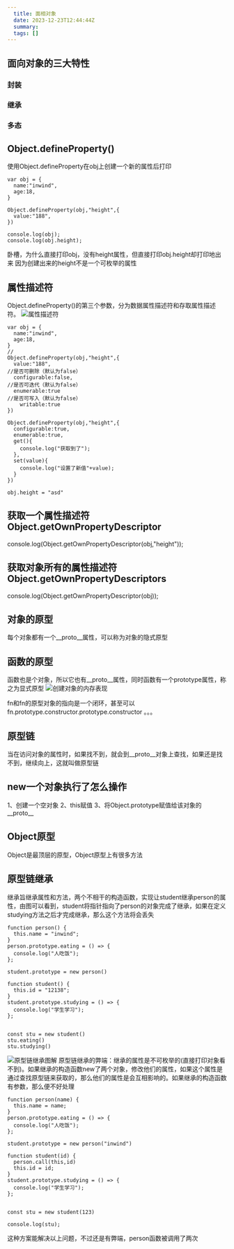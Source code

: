 ```yaml
---
  title: 面相对象
  date: 2023-12-23T12:44:44Z
  summary:
  tags: []
---
```

  
  ## 面向对象的三大特性
### 封装
### 继承
### 多态
## Object.defineProperty()
使用Object.defineProperty在obj上创建一个新的属性后打印
```
var obj = {
  name:"inwind",
  age:18,
}

Object.defineProperty(obj,"height",{
  value:"188",
})

console.log(obj);
console.log(obj.height);
```
卧槽，为什么直接打印obj，没有height属性，但直接打印obj.height却打印地出来
因为创建出来的height不是一个可枚举的属性
## 属性描述符
Object.defineProperty()的第三个参数，分为数据属性描述符和存取属性描述符。
![属性描述符](http://82.157.237.225:4000/images/属性描述符.jpg)
```
var obj = {
  name:"inwind",
  age:18,
}
//
Object.defineProperty(obj,"height",{
  value:"188",
//是否可删除（默认为false）
  configurable:false,
//是否可迭代（默认为false）
  enumerable:true
//是否可写入（默认为false）
	writable:true
})

Object.defineProperty(obj,"height",{
  configurable:true,
  enumerable:true,
  get(){
    console.log("获取到了");
  },
  set(value){
    console.log("设置了新值"+value);
  }
})

obj.height = "asd"
```
## 获取一个属性描述符Object.getOwnPropertyDescriptor
console.log(Object.getOwnPropertyDescriptor(obj,"height"));
## 获取对象所有的属性描述符Object.getOwnPropertyDescriptors
console.log(Object.getOwnPropertyDescriptor(obj));
## 对象的原型
每个对象都有一个__proto__属性，可以称为对象的隐式原型
## 函数的原型
函数也是个对象，所以它也有__proto__属性，同时函数有一个prototype属性，称之为显式原型
![创建对象的内存表现](http://82.157.237.225:4000/images/创建对象的内存表现.jpg)

fn和fn的原型对象的指向是一个闭环，甚至可以fn.prototype.constructor.prototype.constructor 。。。
## 原型链
当在访问对象的属性时，如果找不到，就会到__proto__对象上查找，如果还是找不到，继续向上，这就叫做原型链
## new一个对象执行了怎么操作
1、创建一个空对象
2、this赋值
3、将Object.prototype赋值给该对象的__proto__
## Object原型
Object是最顶层的原型，Object原型上有很多方法
## 原型链继承
继承旨继承属性和方法，两个不相干的构造函数，实现让student继承person的属性，由图可以看到，student将指针指向了person的对象完成了继承，如果在定义studying方法之后才完成继承，那么这个方法将会丢失
```
function person() {
  this.name = "inwind";
}
person.prototype.eating = () => {
  console.log("人吃饭");
};

student.prototype = new person()

function student() {
  this.id = "12138";
}
student.prototype.studying = () => {
  console.log("学生学习");
};


const stu = new student()
stu.eating()
stu.studying()
```
![原型链继承图解](http://82.157.237.225:4000/images/原型链继承图解.jpg)
原型链继承的弊端：继承的属性是不可枚举的(直接打印对象看不到)。如果继承的构造函数new了两个对象，修改他们的属性，如果这个属性是通过查找原型链来获取的，那么他们的属性是会互相影响的。如果继承的构造函数有参数，那么便不好处理
```
function person(name) {
  this.name = name;
}
person.prototype.eating = () => {
  console.log("人吃饭");
};

student.prototype = new person("inwind")

function student(id) {
  person.call(this,id)
  this.id = id;
}
student.prototype.studying = () => {
  console.log("学生学习");
};


const stu = new student(123)

console.log(stu);
```
这种方案能解决以上问题，不过还是有弊端，person函数被调用了两次
  